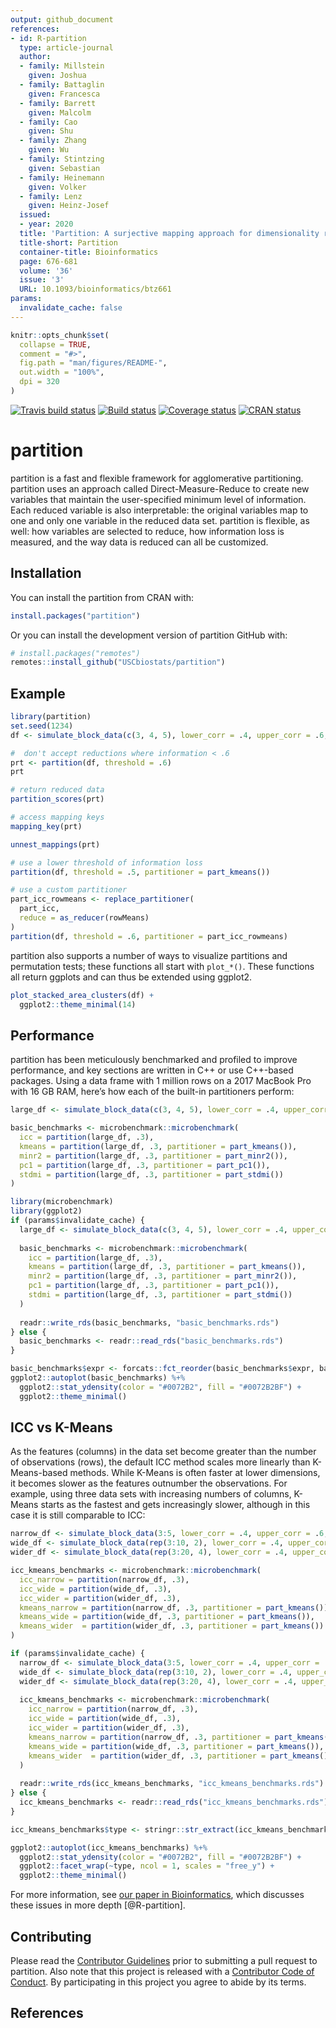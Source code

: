 ```yaml
---
output: github_document
references:
- id: R-partition
  type: article-journal
  author:
  - family: Millstein
    given: Joshua
  - family: Battaglin
    given: Francesca
  - family: Barrett
    given: Malcolm
  - family: Cao
    given: Shu
  - family: Zhang
    given: Wu
  - family: Stintzing
    given: Sebastian
  - family: Heinemann
    given: Volker
  - family: Lenz
    given: Heinz-Josef
  issued:
  - year: 2020
  title: 'Partition: A surjective mapping approach for dimensionality reduction'
  title-short: Partition
  container-title: Bioinformatics
  page: 676-681
  volume: '36'
  issue: '3'
  URL: 10.1093/bioinformatics/btz661
params:
  invalidate_cache: false
---
```


<!-- README.md is generated from README.Rmd. Please edit that file -->

```r
knitr::opts_chunk$set(
  collapse = TRUE,
  comment = "#>",
  fig.path = "man/figures/README-",
  out.width = "100%",
  dpi = 320
)
```

<!-- badges: start -->
[![Travis build status](https://travis-ci.org/USCbiostats/partition.svg?branch=master)](https://travis-ci.org/USCbiostats/partition) [![Build status](https://ci.appveyor.com/api/projects/status/fofb9um8jqyyi6av?svg=true)](https://ci.appveyor.com/project/malcolmbarrett/partition-qaqc6)
 [![Coverage status](https://codecov.io/gh/USCbiostats/partition/branch/master/graph/badge.svg)](https://codecov.io/github/USCbiostats/partition?branch=master)
 [![CRAN status](https://www.r-pkg.org/badges/version-ago/partition)](https://cran.r-project.org/package=partition)
 <!-- badges: end -->
 
# partition

partition is a fast and flexible framework for agglomerative partitioning. partition uses an approach  called Direct-Measure-Reduce to create new variables that maintain the user-specified minimum level of information. Each reduced variable is also interpretable: the original variables map to one and only one variable in the reduced data set. partition is flexible, as well: how variables are selected to reduce, how information loss is measured, and the way data is reduced can all be customized.  

## Installation

You can install the partition from CRAN with:

``` r
install.packages("partition")
```

Or you can install the development version of partition GitHub with:

``` r
# install.packages("remotes")
remotes::install_github("USCbiostats/partition")
```

## Example

```r
library(partition)
set.seed(1234)
df <- simulate_block_data(c(3, 4, 5), lower_corr = .4, upper_corr = .6, n = 100)

#  don't accept reductions where information < .6
prt <- partition(df, threshold = .6)
prt

# return reduced data
partition_scores(prt)

# access mapping keys
mapping_key(prt)

unnest_mappings(prt)

# use a lower threshold of information loss
partition(df, threshold = .5, partitioner = part_kmeans())

# use a custom partitioner
part_icc_rowmeans <- replace_partitioner(
  part_icc, 
  reduce = as_reducer(rowMeans)
)
partition(df, threshold = .6, partitioner = part_icc_rowmeans) 
```

partition also supports a number of ways to visualize partitions and permutation tests; these functions all start with `plot_*()`. These functions all return ggplots and can thus be extended using ggplot2.

```r
plot_stacked_area_clusters(df) +
  ggplot2::theme_minimal(14)
```

## Performance

partition has been meticulously benchmarked and profiled to improve performance, and key sections are written in C++ or use C++-based packages. Using a data frame with 1 million rows on a 2017 MacBook Pro with 16 GB RAM, here's how each of the built-in partitioners perform: 

```r
large_df <- simulate_block_data(c(3, 4, 5), lower_corr = .4, upper_corr = .6, n = 1e6)

basic_benchmarks <- microbenchmark::microbenchmark(
  icc = partition(large_df, .3),
  kmeans = partition(large_df, .3, partitioner = part_kmeans()),
  minr2 = partition(large_df, .3, partitioner = part_minr2()),
  pc1 = partition(large_df, .3, partitioner = part_pc1()),
  stdmi = partition(large_df, .3, partitioner = part_stdmi())
)
```

```r
library(microbenchmark)
library(ggplot2)
if (params$invalidate_cache) {
  large_df <- simulate_block_data(c(3, 4, 5), lower_corr = .4, upper_corr = .6, n = 1e6)
  
  basic_benchmarks <- microbenchmark::microbenchmark(
    icc = partition(large_df, .3),
    kmeans = partition(large_df, .3, partitioner = part_kmeans()),
    minr2 = partition(large_df, .3, partitioner = part_minr2()),
    pc1 = partition(large_df, .3, partitioner = part_pc1()),
    stdmi = partition(large_df, .3, partitioner = part_stdmi())
  )
  
  readr::write_rds(basic_benchmarks, "basic_benchmarks.rds")
} else {
  basic_benchmarks <- readr::read_rds("basic_benchmarks.rds")
}

basic_benchmarks$expr <- forcats::fct_reorder(basic_benchmarks$expr, basic_benchmarks$time)
ggplot2::autoplot(basic_benchmarks) %+% 
  ggplot2::stat_ydensity(color = "#0072B2", fill = "#0072B2BF") +
  ggplot2::theme_minimal()
```

## ICC vs K-Means

As the features (columns) in the data set become greater than the number of observations (rows), the default ICC method scales more linearly than K-Means-based methods. While K-Means is often faster at lower dimensions, it becomes slower as the features outnumber the observations. For example, using three data sets with increasing numbers of columns, K-Means starts as the fastest and gets increasingly slower, although in this case it is still comparable to ICC:

```r
narrow_df <- simulate_block_data(3:5, lower_corr = .4, upper_corr = .6, n = 100)
wide_df <- simulate_block_data(rep(3:10, 2), lower_corr = .4, upper_corr = .6, n = 100)
wider_df <- simulate_block_data(rep(3:20, 4), lower_corr = .4, upper_corr = .6, n = 100)

icc_kmeans_benchmarks <- microbenchmark::microbenchmark(
  icc_narrow = partition(narrow_df, .3),
  icc_wide = partition(wide_df, .3),
  icc_wider = partition(wider_df, .3),
  kmeans_narrow = partition(narrow_df, .3, partitioner = part_kmeans()),
  kmeans_wide = partition(wide_df, .3, partitioner = part_kmeans()),
  kmeans_wider  = partition(wider_df, .3, partitioner = part_kmeans())
)
```

```r
if (params$invalidate_cache) {
  narrow_df <- simulate_block_data(3:5, lower_corr = .4, upper_corr = .6, n = 100)
  wide_df <- simulate_block_data(rep(3:10, 2), lower_corr = .4, upper_corr = .6, n = 100)
  wider_df <- simulate_block_data(rep(3:20, 4), lower_corr = .4, upper_corr = .6, n = 100)
  
  icc_kmeans_benchmarks <- microbenchmark::microbenchmark(
    icc_narrow = partition(narrow_df, .3),
    icc_wide = partition(wide_df, .3),
    icc_wider = partition(wider_df, .3),
    kmeans_narrow = partition(narrow_df, .3, partitioner = part_kmeans()),
    kmeans_wide = partition(wide_df, .3, partitioner = part_kmeans()),
    kmeans_wider  = partition(wider_df, .3, partitioner = part_kmeans())
  )
  
  readr::write_rds(icc_kmeans_benchmarks, "icc_kmeans_benchmarks.rds")
} else {
  icc_kmeans_benchmarks <- readr::read_rds("icc_kmeans_benchmarks.rds")
}

icc_kmeans_benchmarks$type <- stringr::str_extract(icc_kmeans_benchmarks$expr, "icc|kmeans")

ggplot2::autoplot(icc_kmeans_benchmarks) %+% 
  ggplot2::stat_ydensity(color = "#0072B2", fill = "#0072B2BF") +
  ggplot2::facet_wrap(~type, ncol = 1, scales = "free_y") + 
  ggplot2::theme_minimal()
```

For more information, see [our paper in Bioinformatics](https://doi.org/10.1093/bioinformatics/btz661), which discusses these issues in more depth [@R-partition].

## Contributing 

Please read the [Contributor Guidelines](.github/CODE_OF_CONDUCT.md) prior to submitting a pull request to partition. Also note that this project is released with a [Contributor Code of Conduct](.github/CODE_OF_CONDUCT.md). By participating in this project you agree to abide by its terms.

## References


